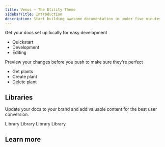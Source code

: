 ```yaml
---
title: Venus — The Utility Theme
sidebarTitle: Introduction
description: Start building awesome documentation in under five minutes with the Venus theme.
---
```


<CardGroup cols={2}>
  <Card
    title="Get started"
    icon="rocket"
  >
    Get your docs set up locally for easy development
    <ul className="mt-4 text-primary font-medium space-y-2">
      <li>Quickstart</li>
      <li>Development</li>
      <li>Editing</li>
    </ul>
  </Card>
  <Card
    title="API Reference"
    icon="terminal"
  >
    Preview your changes before you push to make sure they're perfect
    <ul className="mt-4 text-primary font-medium space-y-2">
      <li>Get plants</li>
      <li>Create plant</li>
      <li>Delete plant</li>
    </ul>
  </Card>
</CardGroup>

## Libraries

Update your docs to your brand and add valuable content for the best user conversion.

<CardGroup cols={3}>
  <Card
    title="NodeJS"
    icon="palette"
    href="/libraries/nodejs"
    horizontal
  >
    Library
  </Card>
  <Card
    title="Go"
    icon="code"
    href="/libraries/nodejs"
    horizontal
  >
    Library
  </Card>
  <Card
    title="PHP"
    icon="screwdriver-wrench"
    href="/libraries/nodejs"
    horizontal
  >
    Library
  </Card>
  <Card
    title="Python"
    icon="stars"
    href="/libraries/nodejs"
    horizontal
  >
    Library
  </Card>
</CardGroup>

## Learn more
